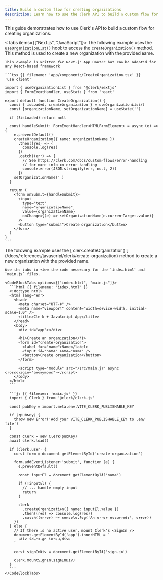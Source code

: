 ```yaml
---
title: Build a custom flow for creating organizations
description: Learn how to use the Clerk API to build a custom flow for creating organizations.
---
```


<Include src="_partials/custom-flows-callout" />

This guide demonstrates how to use Clerk's API to build a custom flow for creating organizations.

<Tabs items={["Next.js", "JavaScript"]}>
  <Tab>
    The following example uses the [`useOrganizationList()`](/docs/hooks/use-organization-list) hook to access the `createOrganization()` method. This method is used to create a new organization with the provided name.

    This example is written for Next.js App Router but can be adapted for any React-based framework.

    ```tsx {{ filename: 'app/components/CreateOrganization.tsx' }}
    'use client'

    import { useOrganizationList } from '@clerk/nextjs'
    import { FormEventHandler, useState } from 'react'

    export default function CreateOrganization() {
      const { isLoaded, createOrganization } = useOrganizationList()
      const [organizationName, setOrganizationName] = useState('')

      if (!isLoaded) return null

      const handleSubmit: FormEventHandler<HTMLFormElement> = async (e) => {
        e.preventDefault()
        createOrganization({ name: organizationName })
          .then((res) => {
            console.log(res)
          })
          .catch((err) => {
            // See https://clerk.com/docs/custom-flows/error-handling
            // for more info on error handling
            console.error(JSON.stringify(err, null, 2))
          })
        setOrganizationName('')
      }

      return (
        <form onSubmit={handleSubmit}>
          <input
            type="text"
            name="organizationName"
            value={organizationName}
            onChange={(e) => setOrganizationName(e.currentTarget.value)}
          />
          <button type="submit">Create organization</button>
        </form>
      )
    }
    ```
  </Tab>

  <Tab>
    The following example uses the [`clerk.createOrganization()`](/docs/references/javascript/clerk#create-organization) method to create a new organization with the provided name.

    Use the tabs to view the code necessary for the `index.html` and `main.js` files.

    <CodeBlockTabs options={["index.html", "main.js"]}>
      ```html {{ filename: 'index.html' }}
      <!doctype html>
      <html lang="en">
        <head>
          <meta charset="UTF-8" />
          <meta name="viewport" content="width=device-width, initial-scale=1.0" />
          <title>Clerk + JavaScript App</title>
        </head>
        <body>
          <div id="app"></div>

          <h1>Create an organization</h1>
          <form id="create-organization">
            <label for="name">Name</label>
            <input id="name" name="name" />
            <button>Create organization</button>
          </form>

          <script type="module" src="/src/main.js" async crossorigin="anonymous"></script>
        </body>
      </html>
      ```

      ```js {{ filename: 'main.js' }}
      import { Clerk } from '@clerk/clerk-js'

      const pubKey = import.meta.env.VITE_CLERK_PUBLISHABLE_KEY

      if (!pubKey) {
        throw new Error('Add your VITE_CLERK_PUBLISHABLE_KEY to .env file')
      }

      const clerk = new Clerk(pubKey)
      await clerk.load()

      if (clerk.user) {
        const form = document.getElementById('create-organization')

        form.addEventListener('submit', function (e) {
          e.preventDefault()

          const inputEl = document.getElementById('name')

          if (!inputEl) {
            // ... handle empty input
            return
          }

          clerk
            .createOrganization({ name: inputEl.value })
            .then((res) => console.log(res))
            .catch((error) => console.log('An error occurred:', error))
        })
      } else {
        // If there is no active user, mount Clerk's <SignIn />
        document.getElementById('app').innerHTML = `
          <div id="sign-in"></div>
        `

        const signInDiv = document.getElementById('sign-in')

        clerk.mountSignIn(signInDiv)
      }
      ```
    </CodeBlockTabs>
  </Tab>
</Tabs>
